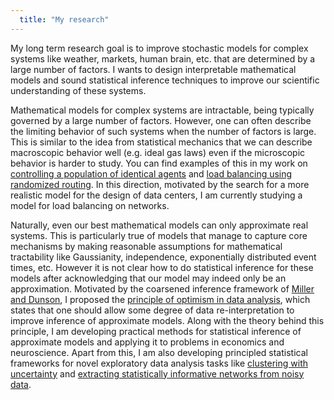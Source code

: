 ```yaml
---
  title: "My research"
---
```


My long term research goal is to improve stochastic models for complex systems like weather, markets, human brain, etc. that are determined by a large number of factors. I wants to design interpretable mathematical models and sound statistical inference techniques to improve our scientific understanding of these systems.

Mathematical models for complex systems are intractable, being typically governed by a large number of factors. However, one can often describe the limiting behavior of such systems when the number of factors is large. This is similar to the idea from statistical mechanics that we can describe macroscopic behavior well (e.g. ideal gas laws) even if the microscopic behavior is harder to study. You can find examples of this in my work on [controlling a  population of identical agents](https://lmcs.episciences.org/5647) and [load balancing using randomized routing](https://projecteuclid.org/journals/annals-of-applied-probability/volume-32/issue-3/Near-equilibrium-fluctuations-for-supermarket-models-with-growing-choices/10.1214/21-AAP1729.short). In this direction, motivated by the search for a more realistic model for the design of data centers, I am  currently studying a model for load balancing on networks.

Naturally, even our best mathematical models can only approximate real systems. This is particularly true of models that manage to capture core mechanisms by making reasonable assumptions for mathematical tractability like Gaussianity, independence, exponentially distributed event times, etc. However it is not clear how to do statistical inference for  these models after acknowledging that our model may indeed only be an approximation. Motivated by the coarsened inference framework of [Miller and Dunson](https://www.tandfonline.com/doi/abs/10.1080/01621459.2018.1469995), I  proposed the [principle of optimism in data analysis](https://arxiv.org/abs/2303.10525), which states that one should allow some degree of data re-interpretation to improve inference of approximate models. Along with the theory behind this principle, I am developing practical methods for statistical inference of approximate models and applying it to problems in economics and neuroscience. Apart from this, I am also developing principled statistical frameworks for novel exploratory data analysis tasks like [clustering with uncertainty](https://arxiv.org/abs/2403.04912v1) and [extracting statistically informative networks from noisy data](https://www.jmlr.org/papers/volume24/22-0581/22-0581.pdf).

<!--
Here in an overview of some of my research directions.

### Power of Choice and rules for bounded rationality
In the age of massive computational power and data availablity, finding increasingly **optimal solutions** to problems has become possible. However, many resource limited systems (including human beings) can only spend a limited amount on being rational. How then can we make good decisions with limited processing power? One such rule is the power of choice, which roughly says that over the long term, having some choice in the rewards you obtain provides vastly improves your aggregate performance than having no choice. Another, such rule could be called patience, i.e. to avoid action until a favorable circumstance arises. Another such rule, can be having a trade-off between exploration (training) and exploitation (utilization) — spend some time on doing something that is pointless.

In my work, I study simple mathematical models where these rules show benefit. Power choice has been useful for load balancing. I am currently studying its effects on reducing economic inequality. The rule of patience can be seen in a Metropolis Hasting's sampler that can sample from a desired posterior distribution with a simple rule of accepting or rejecting a proposal with a simple probability. The exploration and exploitation trade-off has been seen in the popular multi-armed bandit problem.

In fact, may rules for [bounded rationality](https://plato.stanford.edu/entries/bounded-rationality/) are common sense sayings that already passed down generations to us like tit for tat (in discussing how to interact with people), try and try till you succeed (on the importance of allowing for failure), measure twice cut once, a stitch in time saves nine, don't be a jack of all and master of none etc. I would like to find mathematical models to quantify the effects of these rules. Thus I want to rigorously study the mathematical properties and perform statistical inference based on the field of [bounded rationality](https://en.wikipedia.org/wiki/Bounded_rationality).
-->